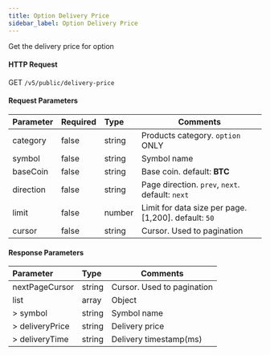 ```yaml
---
title: Option Delivery Price
sidebar_label: Option Delivery Price
---
```


Get the delivery price for option

#### HTTP Request
GET `/v5/public/delivery-price`

#### Request Parameters
| Parameter | Required | Type | Comments|
|:----- |:-------|:-----|------ |
|category |false |string |Products category. `option` ONLY |
|symbol |false |string |Symbol name|
|baseCoin |false |string |Base coin. default: **BTC**|
|direction |false |string |Page direction. `prev`, `next`. default: `next`|
|limit |false |number |Limit for data size per page. [1,200]. default: `50`|
|cursor |false |string |Cursor. Used to pagination|

#### Response Parameters
| Parameter | Type | Comments|
|:----- |:-----|----- |
|nextPageCursor |string |Cursor. Used to pagination |
|list |array |Object |
|> symbol |string |Symbol name |
|> deliveryPrice |string |Delivery price |
|> deliveryTime |string |Delivery timestamp(ms) |